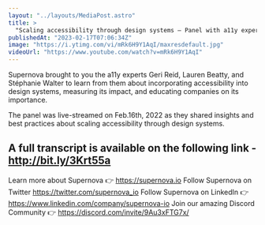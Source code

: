 ```yaml
---
layout: "../layouts/MediaPost.astro"
title: >
  "Scaling accessibility through design systems — Panel with a11y experts, powered by Supernova"
publishedAt: "2023-02-17T07:06:34Z"
image: "https://i.ytimg.com/vi/mRk6H9Y1AqI/maxresdefault.jpg"
videoUrl: "https://www.youtube.com/watch?v=mRk6H9Y1AqI"
---
```


Supernova brought to you the a11y experts Geri Reid, Lauren Beatty, and Stéphanie Walter to learn from them about incorporating accessibility into design systems, measuring its impact, and educating companies on its importance.

The panel was live-streamed on Feb.16th, 2022 as they shared insights and best practices about scaling accessibility through design systems.

## A full transcript is available on the following link - http://bit.ly/3Krt55a

Learn more about Supernova 👉 https://supernova.io
Follow Supernova on Twitter https://twitter.com/supernova_io
Follow Supernova on LinkedIn 👉https://www.linkedin.com/company/supernova-io
Join our amazing Discord Community 👉 https://discord.com/invite/9Au3xFTG7x/

